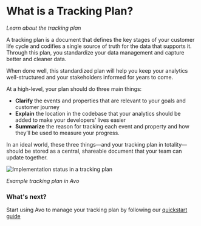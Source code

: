 # What is a Tracking Plan?

*Learn about the tracking plan*

A tracking plan is a document that defines the key stages of your customer life cycle and codifies a single source of truth for the data that supports it. Through this plan, you standardize your data management and capture better and cleaner data.

When done well, this standardized plan will help you keep your analytics well-structured and your stakeholders informed for years to come.

At a high-level, your plan should do three main things:

- **Clarify** the events and properties that are relevant to your goals and customer journey
- **Explain** the location in the codebase that your analytics should be added to make your developers’ lives easier
- **Summarize** the reason for tracking each event and property and how they’ll be used to measure your progress.

In an ideal world, these three things—and your tracking plan in totality—should be stored as a central, shareable document that your team can update together.

![Implementation status in a tracking plan](/docs/images/workspace/nav-tracking-plan.png)

_Example tracking plan in Avo_

### What's next?

Start using Avo to manage your tracking plan by following our [quickstart guide](/data-design/quick-start)

